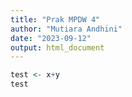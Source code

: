 ```yaml
---
title: "Prak MPDW 4"
author: "Mutiara Andhini"
date: "2023-09-12"
output: html_document
---
```

```r
test <- x+y
test

```

